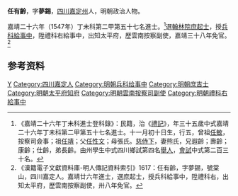 {{明清人物信息框
| 姓名 = 任有齡
| 原名 =
| 圖片名稱= 
| 圖片大小 =
| 圖片說明 = 
| 最高職務 = 雲南按察副使
| 國家 = 大明 
| 爵位 =
| 籍貫 = [[四川|四川]][[嘉定州_(明朝)|嘉定州]]
| 族裔 = 
| 字號 = 
| 諡號 =
| 出生日期 = 十一月初十日
| 出生地點 = 
| 逝世日期 = 卒年不詳 
| 逝世地點 =
| 墓葬 =
| 配偶 = 熊氏
| 親屬 = 曾祖[[任敏|任敏]]，祖[[任靖|任靖]]，父[[任性文|任性文]]，母張氏
| 出身 =
* 嘉靖二十六年丁未科進士出身
| 經歷 =
| 著作 =  
}}
'''任有齡'''{{BD|1513年||？年||}}，字'''夢錫'''，[[四川|四川]][[嘉定州_(明朝)|嘉定州]]人，明朝政治人物。

嘉靖二十六年（1547年）丁未科第二甲第五十七名進士。<ref>《嘉靖二十六年丁未科進士登科錄》：民籍，治《[[禮記|禮記]]》，年三十五歲中式嘉靖二十六年丁未科第二甲第五十七名進士。十一月初十日生，行五，曾祖[[任敏|任敏]]，按察司僉事；祖[[任靖|任靖]]；父[[任性文|任性文]]；母張氏。[[慈侍下|慈侍下]]，妻熊氏，兄遐齡；壽齡；康齡；仕齡，弟長齡。由州學生中式四川鄉試第四名[[舉人|舉人]]，[[會試|會試]]中式第二百三十名。</ref>選[[翰林院|翰林院]][[庶起士|庶起士]]，授[[兵科|兵科]][[給事中|給事中]]，陞禮科右給事中，出知太平府，歷雲南按察副使，嘉靖三十八年免官。<ref>《漢籍電子文獻資料庫-明人傳記資料索引》1617：任有齡，字夢錫，號棠山，四川嘉定人。嘉靖廿六年進士，選庶起士，授兵科給事中，陞禮科右，出知太平府，歷雲南按察副使，卅八年免官。</ref>

== 参考资料 ==
{{reflist}}

{{嘉靖二十六年丁未科殿试金榜}}

{{Authority control}}
{{DEFAULTSORT:Ren任}}
[[Category:任姓|Y]]
[[Category:四川嘉定人|Category:四川嘉定人]]
[[Category:明朝兵科给事中|Category:明朝兵科给事中]]
[[Category:明朝庶吉士|Category:明朝庶吉士]]
[[Category:明朝太平府知府|Category:明朝太平府知府]]
[[Category:明朝雲南按察司副使|Category:明朝雲南按察司副使]]
[[Category:明朝禮科右給事中|Category:明朝禮科右給事中]]


{{明朝人物小作品}}